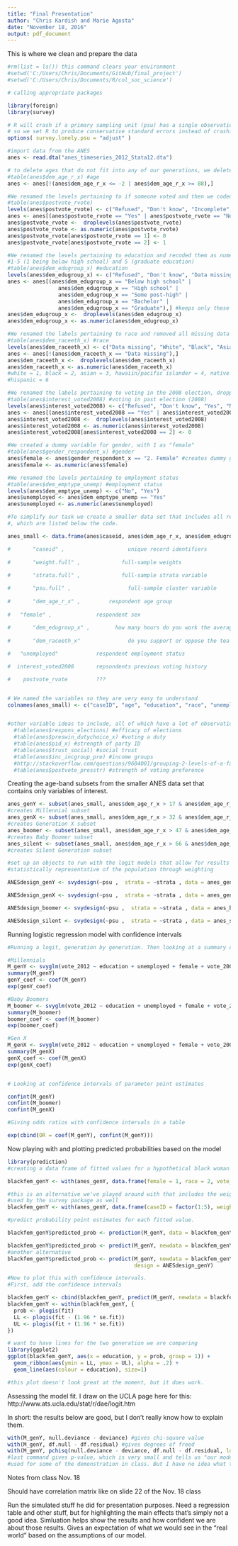 ```yaml
---
title: "Final Presentation"
author: "Chris Kardish and Marie Agosta"
date: "November 18, 2016"
output: pdf_document
---
```


This is where we clean and prepare the data

```r

#rm(list = ls()) this command clears your environment
#setwd('C:/Users/Chris/Documents/GitHub/final_project')
#setwd('C:/Users/Chris/Documents/R/col_soc_science')

# calling appropriate packages 

library(foreign) 
library(survey)

# R will crash if a primary sampling unit (psu) has a single observation
# so we set R to produce conservative standard errors instead of crashing
options( survey.lonely.psu = "adjust" )

#import data from the ANES
anes <- read.dta("anes_timeseries_2012_Stata12.dta")

# to delete ages that do not fit into any of our generations, we delete the unnecesary ages
#table(anes$dem_age_r_x) #age
anes <- anes[!(anes$dem_age_r_x <= -2 | anes$dem_age_r_x >= 88),] 

#We renamed the levels pertaining to if someone voted and then we coded them to be binary, keeping only Yes/no, changes the variable to a numeric dummy, with 1 as "Yes"
#table(anes$postvote_rvote)
levels(anes$postvote_rvote) <- c("Refused", "Don't know", "Incomplete", "Nonresponsive", "Missing", "Inapplicable", "No", "No", "No", "Yes")
anes <- anes[(anes$postvote_rvote == "Yes" | anes$postvote_rvote == "No"),] 
anes$postvote_rvote <-  droplevels(anes$postvote_rvote)
anes$postvote_rvote <- as.numeric(anes$postvote_rvote) 
anes$postvote_rvote[anes$postvote_rvote == 1] <- 0
anes$postvote_rvote[anes$postvote_rvote == 2] <- 1

#We renamed the levels pertaining to education and recoded them as numeric ranging from 
#1-5 (1 being below high school) and 5 (graduate education)
#table(anes$dem_edugroup_x) #education
levels(anes$dem_edugroup_x) <- c("Refused", "Don't know", "Data missing", "Below high school", "High school", "Some post-high", "Bachelor", "Graduate") 
anes <- anes[(anes$dem_edugroup_x == "Below high school" | 
                anes$dem_edugroup_x == "High school" | 
                anes$dem_edugroup_x == "Some post-high" | 
                anes$dem_edugroup_x == "Bachelor" |
                anes$dem_edugroup_x == "Graduate"),] #keeps only these groups
anes$dem_edugroup_x <-  droplevels(anes$dem_edugroup_x)
anes$dem_edugroup_x <- as.numeric(anes$dem_edugroup_x)

#We renamed the labels pertaining to race and removed all missing data 
#table(anes$dem_raceeth_x) #race
levels(anes$dem_raceeth_x) <- c("Data missing", "White", "Black", "Asian" , "Hawaiian or Pacif Islr", "Native American or Alaska Native", "Hispanic","Other") 
anes <- anes[!(anes$dem_raceeth_x == "Data missing"),] 
anes$dem_raceeth_x <-  droplevels(anes$dem_raceeth_x)
anes$dem_raceeth_x <- as.numeric(anes$dem_raceeth_x)
#white = 1, black = 2, asian = 3, hawaiin/pacific islander = 4, native american = 5
#hispanic = 6

#We renamed the labels pertaining to voting in the 2008 election, dropped NA ones, and recoded #the remaining yes and no to be 1 or 0. 
#table(anes$interest_voted2008) #voting in past election (2008)
levels(anes$interest_voted2008) <- c("Refused", "Don't know", "Yes", "No")
anes <- anes[(anes$interest_voted2008 == "Yes" | anes$interest_voted2008 == "No"),] 
anes$interest_voted2008 <-  droplevels(anes$interest_voted2008)
anes$interest_voted2008 <- as.numeric(anes$interest_voted2008) 
anes$interest_voted2008[anes$interest_voted2008 == 2] <- 0

#We created a dummy variable for gender, with 1 as "female"
#table(anes$gender_respondent_x) #gender
anes$female <- anes$gender_respondent_x == "2. Female" #creates dummy gender #variable
anes$female <- as.numeric(anes$female) 

#We renamed the levels pertaining to employment status 
#table(anes$dem_emptype_unemp) #employment status
levels(anes$dem_emptype_unemp) <- c("No", "Yes")
anes$unemployed <- anes$dem_emptype_unemp == "Yes"
anes$unemployed <- as.numeric(anes$unemployed)

#To simplify our task we create a smaller data set that includes all relevant variables
#, which are listed below the code. 

anes_small <- data.frame(anes$caseid, anes$dem_age_r_x, anes$dem_edugroup_x, anes$dem_raceeth_x, anes$unemployed, anes$female, anes$interest_voted2008, anes$postvote_rvote, anes$weight_full, anes$psu_full, anes$strata_full)

#		"caseid" ,				      unique record identifiers
		
#		"weight.full" , 		    full-sample weights
		
#		"strata.full" ,			    full-sample strata variable

#		"psu.full" ,			      full-sample cluster variable
		
#		"dem_age_r_x" ,         respondent age group
		
# 	"female" ,	            respondent sex
		
#		"dem_edugroup_x" ,		  how many hours do you work the average week
		
#		"dem_raceeth_x"				  do you support or oppose the tea party   

#   "unemployed"            respondent employment status 

#  interest_voted2008       repsondents previous voting history

#    postvote_rvote         ???


# We named the variables so they are very easy to understand 
colnames(anes_small) <- c("caseID", "age", "education", "race", "unemployed", "female", "vote_2008", "vote_2012", "weights", "psu", "strata" )


#other variable ideas to include, all of which have a lot of observations  
  #table(anes$respons_elections) #efficacy of elections
  #table(anes$preswin_dutychoice_x) #voting a duty 
  #table(anes$pid_x) #strength of party ID
  #table(anes$trust_social) #social trust
  #table(anes$inc_incgroup_pre) #income groups
  #http://stackoverflow.com/questions/9604001/grouping-2-levels-of-a-factor-in-r
  #table(anes$postvote_presstr) #strength of voting preference 

```

Creating the age-band subsets from the smaller ANES data set that contains only 
variables of interest.

```r

anes_genY <- subset(anes_small, anes$dem_age_r_x > 17 & anes$dem_age_r_x < 33) 
#creates Millennial subset 
anes_genX <- subset(anes_small, anes$dem_age_r_x > 32 & anes$dem_age_r_x < 48) 
#creates Generation X subset 
anes_boomer <- subset(anes_small, anes$dem_age_r_x > 47 & anes$dem_age_r_x < 67) 
#creates Baby Boomer subset 
anes_silent <- subset(anes_small, anes$dem_age_r_x > 66 & anes$dem_age_r_x < 88) 
#creates Silent Generation subset

#set up an objects to run with the logit models that allow for results to be 
#statistically representative of the population through weighting 

ANESdesign_genY <- svydesign(~psu ,  strata = ~strata , data = anes_genY , weights = ~weights, variables = NULL, nest = TRUE)

ANESdesign_genX <- svydesign(~psu ,  strata = ~strata , data = anes_genX , weights = ~weights, variables = NULL, nest = TRUE)

ANESdesign_boomer <- svydesign(~psu ,  strata = ~strata , data = anes_boomer, weights = ~weights, variables = NULL, nest = TRUE)

ANESdesign_silent <- svydesign(~psu ,  strata = ~strata , data = anes_silent, weights = ~weights, variables = NULL, nest = TRUE)
```

Running logistic regression model with confidence intervals

```r

#Running a logit, generation by generation. Then looking at a summary of the results, follows by looking at and creating an object for the coeffs of the results. Then converting those results to probabilities by exp(ing) them 

#Millennials
M_genY <- svyglm(vote_2012 ~ education + unemployed + female + vote_2008 + race, design = ANESdesign_genY, family = "quasibinomial") 
summary(M_genY)
genY_coef <- coef(M_genY)
exp(genY_coef)

#Baby Boomers
M_boomer <- svyglm(vote_2012 ~ education + unemployed + female + vote_2008 + race, design = ANESdesign_boomer, family = "quasibinomial") 
summary(M_boomer)
boomer_coef <- coef(M_boomer)
exp(boomer_coef)

#Gen X
M_genX <- svyglm(vote_2012 ~ education + unemployed + female + vote_2008 + race, design = ANESdesign_genX, family = "quasibinomial") 
summary(M_genX)
genX_coef <- coef(M_genX)
exp(genX_coef)


# Looking at confidence intervals of parameter point estimates 

confint(M_genY)
confint(M_boomer)
confint(M_genX)

#Giving odds ratios with confidence intervals in a table 

exp(cbind(OR = coef(M_genY), confint(M_genY)))
```

Now playing with and plotting predicted probabilities based on the model

```r

library(prediction)
#creating a data frame of fitted values for a hypothetical black woman

blackfem_genY <- with(anes_genY, data.frame(female = 1, race = 2, vote_2008 = 0, unemployed = 0, education = factor(1:5))) 

#this is an alternative we've played around with that includes the weighting columns
#used by the survey package as well
blackfem_genY <- with(anes_genY, data.frame(caseID = factor(1:5), weights = .506, psu = 1, strata = 6, female = 1, race = 2, vote_2008 = 0, unemployed = 0, education = factor(1:5))) 

#predict probability point estimates for each fitted value.

blackfem_genY$predicted_prob <- prediction(M_genY, data = blackfem_genY, type = "response")

blackfem_genY$predicted_prob <- predict(M_genY, newdata = blackfem_genY, type = "response", se = TRUE)
#another alternative
blackfem_genY$predicted_prob <- predict(M_genY, newdata = blackfem_genY, type = "response", 
                                        design = ANESdesign_genY)

#Now to plot this with confidence intervals.
#First, add the confidence intervals

blackfem_genY <- cbind(blackfem_genY, predict(M_genY, newdata = blackfem_genY, type="link", se=TRUE))
blackfem_genY <- within(blackfem_genY, {
  prob <- plogis(fit)
  LL <- plogis(fit - (1.96 * se.fit))
  UL <- plogis(fit + (1.96 * se.fit))
})

# want to have lines for the two generation we are comparing 
library(ggplot2)
ggplot(blackfem_genY, aes(x = education, y = prob, group = 1)) +
  geom_ribbon(aes(ymin = LL, ymax = UL), alpha = .2) +
  geom_line(aes(colour = education), size=1)

#this plot doesn't look great at the moment, but it does work. 
```

Assessing the model fit. I draw on the UCLA page here for this: 
http://www.ats.ucla.edu/stat/r/dae/logit.htm 

In short: the results below are good, but I don't really know how to explain them.

```r

with(M_genY, null.deviance - deviance) #gives chi-square value
with(M_genY, df.null - df.residual) #gives degrees of freed
with(M_genY, pchisq(null.deviance - deviance, df.null - df.residual, lower.tail = FALSE)) 
#last command gives p-value, which is very small and tells us "our model as a whole fits #significantly better than an empty model," according to the UCLA page that Christopher
#used for some of the demonstration in class. But I have no idea what that actually means.
````


Notes from class Nov. 18

Should have correlation matrix like on slide 22 of the Nov. 18 class

Run the simulated stuff he did for presentation purposes. Need a regression table
and other stuff, but for highlighting the main effects that's simply not
a good idea. Simluation helps show the results and how confident we are
about those results. Gives an expectation of what we would see in the "real world"
based on the assumptions of our model. 
